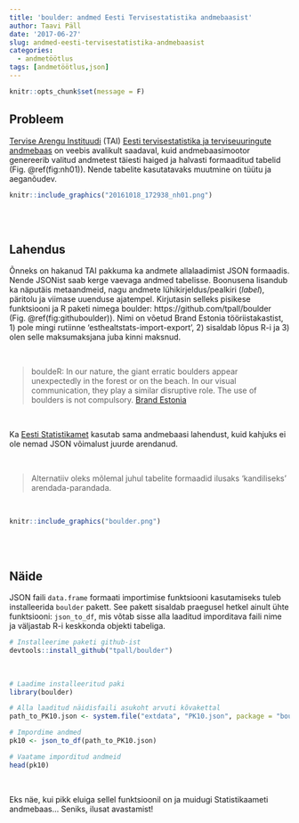 ```yaml
---
title: 'boulder: andmed Eesti Tervisestatistika andmebaasist'
author: Taavi Päll
date: '2017-06-27'
slug: andmed-eesti-tervisestatistika-andmebaasist
categories:
  - andmetöötlus
tags: [andmetöötlus,json]
---
```


```r
knitr::opts_chunk$set(message = F)
```

## Probleem
[Tervise Arengu Instituudi](http://www.tai.ee/et/) (TAI) [Eesti tervisestatistika ja terviseuuringute andmebaas](http://pxweb.tai.ee/PXWeb2015/index.html) on veebis avalikult saadaval, kuid andmebaasimootor genereerib valitud andmetest täiesti haiged ja halvasti formaaditud tabelid (Fig. \@ref(fig:nh01)). 
Nende tabelite kasutatavaks muutmine on tüütu ja aeganõudev. 

```r
knitr::include_graphics("20161018_172938_nh01.png")
```

 <br/><br/>

## Lahendus
Õnneks on hakanud TAI pakkuma ka andmete allalaadimist JSON formaadis. 
Nende JSONist saab kerge vaevaga andmed tabelisse. 
Boonusena lisandub ka näputäis metaandmeid, nagu andmete lühikirjeldus/pealkiri (_label_), päritolu ja viimase uuenduse ajatempel. 
Kirjutasin selleks pisikese funktsiooni ja R paketi nimega boulder: https://github.com/tpall/boulder (Fig. \@ref(fig:githuboulder)).
Nimi on võetud Brand Estonia tööriistakastist, 1) pole mingi rutiinne 'esthealtstats-import-export', 2) sisaldab lõpus R-i ja 3) olen selle maksumaksjana juba kinni maksnud.

<br/>

> bouldeR: In our nature, the giant erratic boulders appear unexpectedly in the forest or on the beach. In our visual communication, they play a similar disruptive role. The use of boulders is not compulsory. [Brand Estonia](https://brand.estonia.ee/design/boulders/)

<br/>

Ka [Eesti Statistikamet](http://pub.stat.ee/px-web.2001/dialog/statfile2.asp) kasutab sama andmebaasi lahendust, kuid kahjuks ei ole nemad JSON võimalust juurde arendanud.

<br/>

> Alternatiiv oleks mõlemal juhul tabelite formaadid ilusaks 'kandiliseks' arendada-parandada.

<br/>

```r
knitr::include_graphics("boulder.png")
```

<br/><br/>

## Näide
JSON faili `data.frame` formaati importimise funktsiooni kasutamiseks tuleb installeerida `boulder` pakett. 
See pakett sisaldab praegusel hetkel ainult ühte funktsiooni: `json_to_df`, mis võtab sisse alla laaditud imporditava faili nime ja väljastab R-i keskkonda objekti tabeliga.
```r
# Installeerime paketi github-ist
devtools::install_github("tpall/boulder")
```

<br/>

```r
# Laadime installeeritud paki
library(boulder)

# Alla laaditud näidisfaili asukoht arvuti kõvakettal
path_to_PK10.json <- system.file("extdata", "PK10.json", package = "boulder", mustWork = TRUE)

# Impordime andmed
pk10 <- json_to_df(path_to_PK10.json)

# Vaatame imporditud andmeid
head(pk10)
```

<br/>

Eks näe, kui pikk eluiga sellel funktsioonil on ja muidugi Statistikaameti andmebaas... 
Seniks, ilusat avastamist!

<br/><br/>

